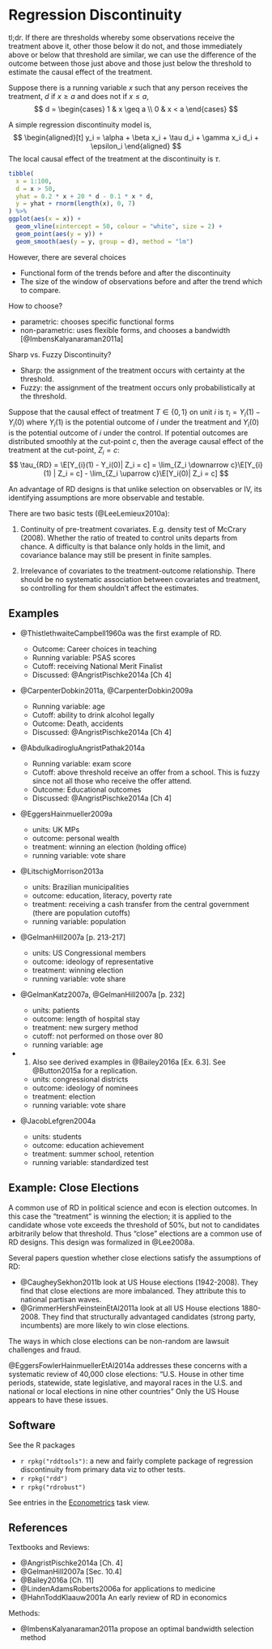 # Regression Discontinuity

tl;dr. If there are thresholds whereby some observations receive the treatment above it, other those below it do not, and those immediately above or below that threshold are similar, we can use the difference of the outcome between those just above and those just below the threshold to estimate the causal effect of the treatment.

Suppose there is a running variable $x$ such that any person receives the treatment, $d$ if $x \geq a$ and does not if $x \leq a$,
$$
d = \begin{cases}
1 & x \geq a \\
0 & x < a 
\end{cases}
$$

A simple regression discontinuity model is,
$$
\begin{aligned}[t]
y_i = \alpha + \beta x_i + \tau d_i + \gamma x_i d_i + \epsilon_i
\end{aligned}
$$
The local causal effect of the treatment at the discontinuity is $\tau$.

```r
tibble(
  x = 1:100,
  d = x > 50,
  yhat = 0.2 * x + 20 * d - 0.1 * x * d,
  y = yhat + rnorm(length(x), 0, 7)
) %>%
ggplot(aes(x = x)) +
  geom_vline(xintercept = 50, colour = "white", size = 2) +
  geom_point(aes(y = y)) +
  geom_smooth(aes(y = y, group = d), method = "lm")

```

However, there are several choices

- Functional form of the trends before and after the discontinuity 
- The size of the window of observations before and after the trend which to compare.

How to choose?

- parametric: chooses specific functional forms
- non-parametric: uses flexible forms, and chooses a bandwidth [@ImbensKalyanaraman2011a]

Sharp vs. Fuzzy Discontinuity? 

- Sharp: the assignment of the treatment occurs with certainty at the threshold.
- Fuzzy: the assignment of the treatment occurs only probabilistically at the threshold.

Suppose that the causal effect of treatment $T \in \{0, 1\}$ on unit $i$ is $\tau_i = Y_i(1) - Y_i(0)$ where $Y_i(1)$ is the potential outcome of $i$ under the treatment and $Y_i(0)$ is the potential outcome of $i$ under the control.
If potential outcomes are distributed smoothly at the cut-point $c$, then the average causal effect of the treatment at the cut-point, $Z_i = c$:
$$
\tau_{RD} = \E[Y_{i}(1) - Y_i(0)| Z_i = c] = \lim_{Z_i \downarrow c}\E[Y_{i}(1) | Z_i = c] - \lim_{Z_i \uparrow c}\E[Y_i(0)| Z_i = c]
$$

An advantage of RD designs is that unlike selection on observables or IV, its identifying assumptions are more observable and testable.

There are two basic tests (@LeeLemieux2010a):

1. Continuity of pre-treatment covariates. E.g. density test of McCrary (2008). Whether the ratio of treated to control units departs from chance. A difficulty is that balance only holds in the limit, and covariance balance may still be present in finite samples. 

2. Irrelevance of covariates to the treatment-outcome relationship. There should be no systematic association between covariates and treatment, so controlling for them shouldn't affect the estimates.

## Examples

- @ThistlethwaiteCampbell1960a was the first example of RD. 
  
  - Outcome: Career choices in teaching
  - Running variable: PSAS scores
  - Cutoff: receiving National Merit Finalist
  - Discussed: @AngristPischke2014a [Ch 4]  
  
- @CarpenterDobkin2011a, @CarpenterDobkin2009a

  - Running variable: age
  - Cutoff: ability to drink alcohol legally
  - Outcome: Death, accidents
  - Discussed: @AngristPischke2014a [Ch 4]
  
- @AbdulkadirogluAngristPathak2014a

  - Running variable: exam score
  - Cutoff: above threshold receive an offer from a school. This is fuzzy since not all those who receive the offer attend.
  - Outcome: Educational outcomes
  - Discussed: @AngristPischke2014a [Ch 4]  

- @EggersHainmueller2009a

    - units: UK MPs
    - outcome: personal wealth
    - treatment: winning an election (holding office)
    - running variable: vote share
    
- @LitschigMorrison2013a

    - units: Brazilian municipalities
    - outcome: education, literacy, poverty rate
    - treatment: receiving a cash transfer from the central government (there are population cutoffs)
    - running variable: population

- @GelmanHill2007a [p. 213-217]

    - units: US Congressional members
    - outcome: ideology of representative
    - treatment: winning election
    - running variable: vote share
    
- @GelmanKatz2007a, @GelmanHill2007a [p. 232]

    - units: patients
    - outcome: length of hospital stay
    - treatment: new surgery method
    - cutoff: not performed on those over 80
    - running variable: age
    
- @LeeMorettiButler2004a. Also see derived examples in @Bailey2016a [Ex. 6.3]. See @Button2015a for a replication.

    - units: congressional districts
    - outcome: ideology of nominees
    - treatment: election
    - running variable: vote share

- @JacobLefgren2004a

    - units: students
    - outcome: education achievement
    - treatment: summer school, retention
    - running variable: standardized test
  
## Example: Close Elections

A common use of RD in political science and econ is election outcomes. 
In this case the "treatment" is winning the election; it is applied to the candidate whose vote exceeds the threshold of 50%, but not to candidates arbitrarily below that threshold.
Thus "close" elections are a common use of RD designs.
This design was formalized in @Lee2008a.

Several papers question whether close elections satisfy the assumptions of RD:

- @CaugheySekhon2011b look at US House elections (1942-2008). They find that close elections are more imbalanced. They attribute this to national partisan waves.
- @GrimmerHershFeinsteinEtAl2011a look at all US House elections 1880-2008. They find that structurally advantaged candidates (strong party, incumbents) are more likely to win close elections.

The ways in which close elections can be non-random are lawsuit challenges and fraud.

@EggersFowlerHainmuellerEtAl2014a addresses these concerns with a systematic review of 40,000 close elections:  "U.S. House in other time periods, statewide, state legislative, and mayoral races in the U.S. and national or local elections in nine other countries"
Only the US House appears to have these issues.
  
## Software

See the R packages

- `r rpkg("rddtools")`: a new and fairly complete package of regression discontinuity from primary data viz to other tests.
- `r rpkg("rdd")`
- `r rpkg("rdrobust")`

See entries in the [Econometrics](https://cran.r-project.org/web/views/Econometrics.html) task view.

## References

Textbooks and Reviews:

- @AngristPischke2014a [Ch. 4]
- @GelmanHill2007a [Sec. 10.4]
- @Bailey2016a [Ch. 11]
- @LindenAdamsRoberts2006a for applications to medicine
- @HahnToddKlaauw2001a An early review of RD in economics

Methods:

- @ImbensKalyanaraman2011a propose an optimal bandwidth selection method
